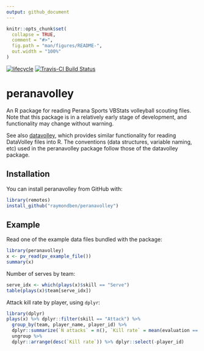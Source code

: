 ```yaml
---
output: github_document
---
```


<!-- README.md is generated from README.Rmd. Please edit that file -->

```r
knitr::opts_chunk$set(
  collapse = TRUE,
  comment = "#>",
  fig.path = "man/figures/README-",
  out.width = "100%"
)
```

[![lifecycle](https://img.shields.io/badge/lifecycle-experimental-orange.svg)](https://www.tidyverse.org/lifecycle/#experimental) 
[![Travis-CI Build Status](https://travis-ci.org/raymondben/peranavolley.svg?branch=master)](https://travis-ci.org/raymondben/peranavolley)

# peranavolley

An R package for reading Perana Sports VBStats volleyball scouting files. Note that this package is in a relatively early stage of development, and functionality may change without warning.

See also [datavolley](https://github.com/raymondben/datavolley), which provides similar functionality for reading DataVolley files into R. The conventions (data structures, variable naming, etc) used in the peranavolley package follow those of the datavolley package.

## Installation

You can install peranavolley from GitHub with:

```r
library(remotes)
install_github("raymondben/peranavolley")
```

## Example

Read one of the example data files bundled with the package:

```r
library(peranavolley)
x <- pv_read(pv_example_file())
summary(x)
```

Number of serves by team:

```r
serve_idx <- which(plays(x)$skill == "Serve")
table(plays(x)$team[serve_idx])
```

Attack kill rate by player, using `dplyr`:

```r
library(dplyr)
plays(x) %>% dplyr::filter(skill == "Attack") %>%
  group_by(team, player_name, player_id) %>%
  dplyr::summarize(`N attacks` = n(), `Kill rate` = mean(evaluation == "Winning attack", na.rm = TRUE)) %>%
  ungroup %>%
  dplyr::arrange(desc(`Kill rate`)) %>% dplyr::select(-player_id)
```
